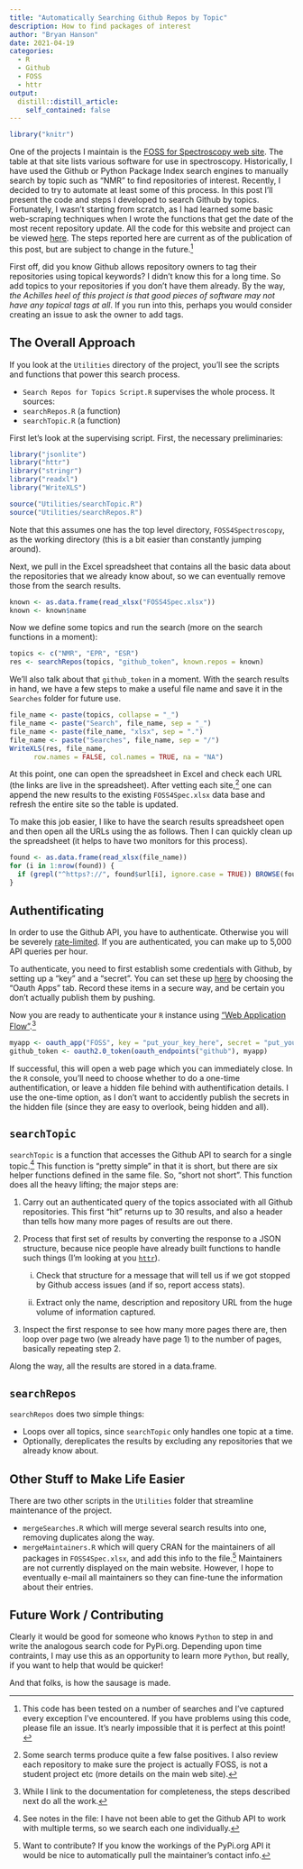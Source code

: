 ```yaml
---
title: "Automatically Searching Github Repos by Topic"
description: How to find packages of interest
author: "Bryan Hanson"
date: 2021-04-19
categories:
  - R
  - Github
  - FOSS
  - httr
output:
  distill::distill_article:
    self_contained: false
---
```


```r
library("knitr")
```

One of the projects I maintain is the [FOSS for Spectroscopy web site](https://bryanhanson.github.io/FOSS4Spectroscopy/).  The table at that site lists various software for use in spectroscopy.  Historically, I have used the Github or Python Package Index search engines to manually search by topic such as "NMR" to find repositories of interest.  Recently, I decided to try to automate at least some of this process.  In this post I'll present the code and steps I developed to search Github by topics.  Fortunately, I wasn't starting from scratch, as I had learned some basic web-scraping techniques when I wrote the functions that get the date of the most recent repository update.  All the code for this website and project can be viewed [here](https://github.com/bryanhanson/FOSS4Spectroscopy).  The steps reported here are current as of the publication of this post, but are subject to change in the future.[^2]

First off, did you know Github allows repository owners to tag their repositories using topical keywords?  I didn't know this for a long time.  So add topics to your repositories if you don't have them already.  By the way, *the Achilles heel of this project is that good pieces of software may not have any topical tags at all*.  If you run into this, perhaps you would consider creating an issue to ask the owner to add tags.

## The Overall Approach

If you look at the `Utilities` directory of the project, you'll see the scripts and functions that power this search process.

* `Search Repos for Topics Script.R` supervises the whole process.  It sources:
* `searchRepos.R` (a function)
* `searchTopic.R` (a function)

First let's look at the supervising script.  First, the necessary preliminaries:

```r
library("jsonlite")
library("httr")
library("stringr")
library("readxl")
library("WriteXLS")

source("Utilities/searchTopic.R")
source("Utilities/searchRepos.R")
```

Note that this assumes one has the top level directory, `FOSS4Spectroscopy`, as the working directory (this is a bit easier than constantly jumping around).

Next, we pull in the Excel spreadsheet that contains all the basic data about the repositories that we already know about, so we can eventually remove those from the search results.

```r
known <- as.data.frame(read_xlsx("FOSS4Spec.xlsx"))
known <- known$name
```

Now we define some topics and run the search (more on the search functions in a moment):

```r
topics <- c("NMR", "EPR", "ESR")
res <- searchRepos(topics, "github_token", known.repos = known)
```

We'll also talk about that `github_token` in a moment.  With the search results in hand, we have a few steps to make a useful file name and save it in the `Searches` folder for future use.

```r
file_name <- paste(topics, collapse = "_")
file_name <- paste("Search", file_name, sep = "_")
file_name <- paste(file_name, "xlsx", sep = ".")
file_name <- paste("Searches", file_name, sep = "/")
WriteXLS(res, file_name,
      row.names = FALSE, col.names = TRUE, na = "NA")
```

At this point, one can open the spreadsheet in Excel and check each URL (the links are live in the spreadsheet).  After vetting each site,[^1] one can append the new results to the existing `FOSS4Spec.xlsx` data base and refresh the entire site so the table is updated.

To make this job easier, I like to have the search results spreadsheet open and then open all the URLs using the as follows.  Then I can quickly clean up the spreadsheet (it helps to have two monitors for this process).

```r
found <- as.data.frame(read_xlsx(file_name))
for (i in 1:nrow(found)) {
  if (grepl("^https?://", found$url[i], ignore.case = TRUE)) BROWSE(found$url[i])
}
```

## Authentificating

In order to use the Github API, you have to authenticate.  Otherwise you will be severely [rate-limited](https://docs.github.com/en/rest/reference/rate-limit).  If you are authenticated, you can make up to 5,000 API queries per hour.

To authenticate, you need to first establish some credentials with Github, by setting up a "key" and a "secret". You can set these up [here](https://github.com/settings/developers) by choosing the "Oauth Apps" tab. Record these items in a secure way, and be certain you don't actually publish them by pushing.

Now you are ready to authenticate your `R` instance using ["Web Application Flow"](https://developer.github.com/apps/building-oauth-apps/authorizing-oauth-apps/#web-application-flow).[^5]

```r
myapp <- oauth_app("FOSS", key = "put_your_key_here", secret = "put_your_secret_here")
github_token <- oauth2.0_token(oauth_endpoints("github"), myapp)
```

If successful, this will open a web page which you can immediately close.  In the `R` console, you'll need to choose whether to do a one-time authentification, or leave a hidden file behind with authentification details.  I use the one-time option, as I don't want to accidently publish the secrets in the hidden file (since they are easy to overlook, being hidden and all).

## `searchTopic`

`searchTopic` is a function that accesses the Github API to search for a single topic.[^4] This function is "pretty simple" in that it is short, but there are six helper functions defined in the same file.  So, "short not short". This function does all the heavy lifting; the major steps are:

1. Carry out an authenticated query of the topics associated with all Github repositories.  This first "hit" returns up to 30 results, and also a header than tells how many more pages of results are out there.
2. Process that first set of results by converting the response to a JSON structure, because nice people have already built functions to handle such things (I'm looking at you [`httr`](https://httr.r-lib.org/)).

    i) Check that structure for a message that will tell us if we got stopped by Github access issues (and if so, report access stats).

    ii) Extract only the name, description and repository URL from the huge volume of information captured.

3. Inspect the first response to see how many more pages there are, then loop over page two (we already have page 1) to the number of pages, basically repeating step 2.

Along the way, all the results are stored in a data.frame.

## `searchRepos`

`searchRepos` does two simple things:

* Loops over all topics, since `searchTopic` only handles one topic at a time.
* Optionally, dereplicates the results by excluding any repositories that we already know about.

## Other Stuff to Make Life Easier

There are two other scripts in the `Utilities` folder that streamline maintenance of the project.

* `mergeSearches.R` which will merge several search results into one, removing duplicates along the way.
* `mergeMaintainers.R` which will query CRAN for the maintainers of all packages in `FOSS4Spec.xlsx`, and add this info to the file.[^3]  Maintainers are not currently displayed on the main website.  However, I hope to eventually e-mail all maintainers so they can fine-tune the information about their entries.

## Future Work / Contributing

Clearly it would be good for someone who knows `Python` to step in and write the analogous search code for PyPi.org.  Depending upon time contraints, I may use this as an opportunity to learn more `Python`, but really, if you want to help that would be quicker!

And that folks, is how the sausage is made.

[^1]: Some search terms produce quite a few false positives.   I also review each repository to make sure the project is actually FOSS, is not a student project etc (more details on the main web site).
[^2]: This code has been tested on a number of searches and I've captured every exception I've encountered.  If you have problems using this code, please file an issue.  It's nearly impossible that it is perfect at this point!
[^3]: Want to contribute?  If you know the workings of the PyPi.org API it would be nice to automatically pull the maintainer's contact info.
[^4]: See notes in the file: I have not been able to get the Github API to work with multiple terms, so we search each one individually.
[^5]: While I link to the documentation for completeness, the steps described next do all the work.
